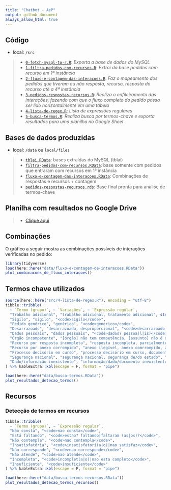 ```yaml
---
title: "Chatbot - AeP"
output: github_document
always_allow_html: true
---
```


## Código
* local: `/src`

> 
- [`0-fetch-mysql-to-r.R`](src/0-fetch-mysql-to-r.R): *Exporta a base de dados do MySQL*
- [`1-filtra-pedidos-com-recursos.R`](src/1-filtra-pedidos-com-recursos.R): *Extrai da base pedidos com recurso em 1ª instância*
- [`2-fluxo-e-contagem-das-interacoes.R`](src/2-fluxo-e-contagem-das-interacoes.R): *Faz o mapeamento dos pedidos que tiveram ou não resposta, recurso, resposta do recurso até a 4ª instãncia*
- [`3-pedidos-respostas-recursos.R`](src/3-pedidos-respostas-recursos.R): *Realiza o enfileiramento das interações, fazendo com que o fluxo completo do pedido possa ser lido horizontalmente em uma tabela*
- [`4-lista-de-regex.R`](src/5-lista-de-regex.R): *Lista de expressões regulares*
- [`5-busca-termos.R`](src/4-busca-termos.R): *Realiza busca por termos-chave e exporta resultados para uma planilha no Google Sheet*

## Bases de dados produzidas
* local: `/data` ou `local/files`

>
- [`tblai.RData`](https://drive.google.com/file/d/1MZcRj2hZGmdToccZoMOiRH9eR78AU7Gb/view?usp=sharing): bases extraídas do MySQL (tblai)
- [`filtra-pedidos-com-recursos.RData`](data/filtra-pedidos-com-recursos.RData): base somente com pedidos que entraram com recursos em 1ª instância
- [`fluxo-e-contagem-das-interacoes.RData`](data/fluxo-e-contagem-das-interacoes.RData): Combinações de respostas e recursos + contagem
- [`pedidos-respostas-recursos.rds`](data/pedidos-respostas-recursos.rds): Base final pronta para analise de termos-chave

## Planilha com resultados no Google Drive
>
- [Clique aqui](https://docs.google.com/spreadsheets/d/1oyA3Pnf382uwHE1Ovg4WMGA4hdzBTiju9M5uiRguW-0)

## Combinações

O gráfico a seguir mostra as combinações possíveis de interações verificadas no pedido:

```r
library(tidyverse)
load(here::here("data/fluxo-e-contagem-de-interacoes.RData"))
plot_combinacoes_de_fluxo_interacoes()
```

## Termos chave utilizados

```r
source(here::here("src/4-lista-de-regex.R"), encoding = "utf-8")
tibble::tribble(
  ~ `Termo (grupo)`, ~ `Variações`, ~ `Expressão regular`,
  "Trabalho adicional", "trabalho adicional, tratamento adicional", str_glue("<code>{rgx_trabalho_adic}</code>"),
  "Sigilo", "sigilo", "<code>sigilo</code>",
  "Pedido genérico", "genérico", "<code>generico</code>",
  "Desarrazoado", "desarrazoado, desproporcional", "<code>desarrazoado|desproporcional</code>",
  "Dados pessoais", "dados pessoais", "<code>dados? pessoa(l|is)</code>",
  "Órgão incompetente", "[órgão] não tem competência, [assunto] não é de competência [do órgão]", "<code>nao( sao de| e de| sao| e| tem) competencia</code>",
  "Recurso por resposta incompleta", "resposta incompleta, parcialmente respondida(o), parcialmente atendida(o), faltam incormações, faltou informar", str_glue("<code>{rgx_resposta_incompleta}</code>"),
  "Recurso por anexo corrompido", "anexo ilegível, anexo comrrompido, anexo faltante, faltou anexar, sem (arquivo) anexo, não é possível acessar anexo", str_glue("<code>{regex_anexo_corrompido}</code>"),
  "Processo decisório em curso", "processo decisório em curso, documentos preparatórios", "<code>processo decisorio em curso|documentos? preparatorio</code>",
  "Segurança nacional", "segurança nacional, segurança de/do estado", "<code>seguranca nacional|seguranca do estado</code>",
  "Dado/informação inexistente", "informação/dado/documento inexistente", str_glue("<code>{rgx_inexistentes}</code>")
) %>% kableExtra::kbl(escape = F, format = "pipe")
```
```r
load(here::here("data/busca-termos.RData"))
plot_resultados_detecao_termos()
```

## Recursos

### Detecção de termos em recursos

```r
tibble::tribble(
  ~ `Termo (grupo)`, ~ `Expressão regular`,
  "Não consta", "<code>nao consta</code>",
  "Está faltando", "<code>estao? faltando|faltaram (as|os)?</code>",
  "Não contempla", "<code>nao contempla</code>",
  "Insatisfatória", "<code>insatisfatori(a|o)|nao satisfaz</code>",
  "Não corresponde", "<code>nao corresponde</code>",
  "Não atende", "<code>nao atende</code>",
  "Incompleta", "<code>incomplet(a|o)|nao esta completo</code>",
  "Insuficiente", "<code>insuficiente</code>"
) %>% kableExtra::kbl(escape = F, format = "pipe")
```
```r
load(here::here("data/busca-termos-recursos.RData"))
plot_resultados_detecao_termos_recursos()
```